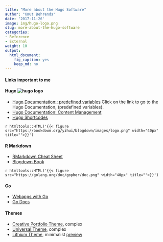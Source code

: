 ```yaml
---
title: "More about the Hugo Software"
author: "Knut Behrends"
date: '2017-11-26'
image: img/hugo-logo.png
slug: more-about-the-hugo-software
categories:
- Reference
- External
weight: 10
output:
  html_document:
    fig_caption: yes
    keep_md: no
---
```


#### Links important to me

#### Hugo ![hugo logo](/img/hugo-logo.png)
- [Hugo Documentation:: predefined variables](https://gohugo.io/variables/page/) 
Click on the link to go to the Hugo Documentation, (predefined variables).
- [Hugo Documentation: Content Management](https://gohugo.io/content-management/) 
- [Hugo Shortcodes](https://gohugo.io/content-management/shortcodes/) 

`r htmltools::HTML('{{< figure src="https://bookdown.org/yihui/blogdown/images/logo.png" width="40px" title="">}}')`

#### R Markdown 

- [RMarkdown Cheat Sheet](https://www.rstudio.com/wp-content/uploads/2016/03/rmarkdown-cheatsheet-2.0.pdf) 
- [Blogdown Book](https://bookdown.org/yihui/blogdown/) 

`r htmltools::HTML('{{< figure src="https://golang.org/doc/gopher/doc.png" width="40px" title="">}}')`

#### Go 
- [Webapps with Go](https://app.pluralsight.com/library/courses/creating-web-applications-go-update) 
- [Go Docs](https://golang.org/doc/)

#### Themes

- [Creative Portfolio Theme](http://themes.gohugo.io/hugo-creative-portfolio-theme/), complex
- [Universal Theme](https://themes.gohugo.io/theme/hugo-universal-theme/), complex
- [Lithium Theme](https://github.com/yihui/hugo-lithium-theme), minimalist [preview](https://themes.gohugo.io/theme/hugo-lithium-theme/)

